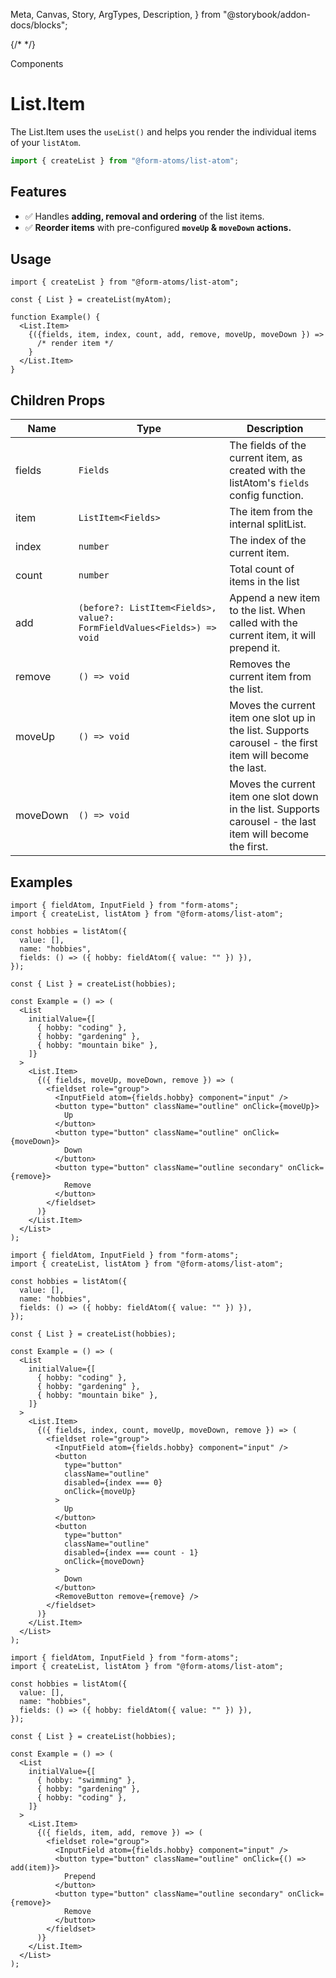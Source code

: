   Meta,
  Canvas,
  Story,
  ArgTypes,
  Description,
} from "@storybook/addon-docs/blocks";

{/* <Meta of={ListStories} /> */}

<hgroup>

<p class="category">Components</p>

# List.Item

The List.Item uses the `useList()` and helps you render the individual items of your `listAtom`.

</hgroup>

```ts
import { createList } from "@form-atoms/list-atom";
```

## Features

- ✅ Handles **adding, removal and ordering** of the list items.
- ✅ **Reorder items** with pre-configured **`moveUp` & `moveDown` actions.**

## Usage

```tsx
import { createList } from "@form-atoms/list-atom";

const { List } = createList(myAtom);

function Example() {
  <List.Item>
    {({fields, item, index, count, add, remove, moveUp, moveDown }) =>
      /* render item */
    }
  </List.Item>
}
```

## Children Props

| Name     | Type                                                                   | Description                                                                                                |
| -------- | ---------------------------------------------------------------------- | ---------------------------------------------------------------------------------------------------------- |
| fields   | `Fields`                                                               | The fields of the current item, as created with the listAtom's `fields` config function.                   |
| item     | `ListItem<Fields>`                                                     | The item from the internal splitList.                                                                      |
| index    | `number`                                                               | The index of the current item.                                                                             |
| count    | `number`                                                               | Total count of items in the list                                                                           |
| add      | `(before?: ListItem<Fields>, value?: FormFieldValues<Fields>) => void` | Append a new item to the list. When called with the current item, it will prepend it.                      |
| remove   | `() => void`                                                           | Removes the current item from the list.                                                                    |
| moveUp   | `() => void`                                                           | Moves the current item one slot up in the list. Supports carousel - the first item will become the last.   |
| moveDown | `() => void`                                                           | Moves the current item one slot down in the list. Supports carousel - the last item will become the first. |

## Examples

<Example of={ItemStories.OrderingItems} >

```tsx
import { fieldAtom, InputField } from "form-atoms";
import { createList, listAtom } from "@form-atoms/list-atom";

const hobbies = listAtom({
  value: [],
  name: "hobbies",
  fields: () => ({ hobby: fieldAtom({ value: "" }) }),
});

const { List } = createList(hobbies);

const Example = () => (
  <List
    initialValue={[
      { hobby: "coding" },
      { hobby: "gardening" },
      { hobby: "mountain bike" },
    ]}
  >
    <List.Item>
      {({ fields, moveUp, moveDown, remove }) => (
        <fieldset role="group">
          <InputField atom={fields.hobby} component="input" />
          <button type="button" className="outline" onClick={moveUp}>
            Up
          </button>
          <button type="button" className="outline" onClick={moveDown}>
            Down
          </button>
          <button type="button" className="outline secondary" onClick={remove}>
            Remove
          </button>
        </fieldset>
      )}
    </List.Item>
  </List>
);
```

</Example>

<Example of={ItemStories.DisableCarouselOrdering} >

```tsx
import { fieldAtom, InputField } from "form-atoms";
import { createList, listAtom } from "@form-atoms/list-atom";

const hobbies = listAtom({
  value: [],
  name: "hobbies",
  fields: () => ({ hobby: fieldAtom({ value: "" }) }),
});

const { List } = createList(hobbies);

const Example = () => (
  <List
    initialValue={[
      { hobby: "coding" },
      { hobby: "gardening" },
      { hobby: "mountain bike" },
    ]}
  >
    <List.Item>
      {({ fields, index, count, moveUp, moveDown, remove }) => (
        <fieldset role="group">
          <InputField atom={fields.hobby} component="input" />
          <button
            type="button"
            className="outline"
            disabled={index === 0}
            onClick={moveUp}
          >
            Up
          </button>
          <button
            type="button"
            className="outline"
            disabled={index === count - 1}
            onClick={moveDown}
          >
            Down
          </button>
          <RemoveButton remove={remove} />
        </fieldset>
      )}
    </List.Item>
  </List>
);
```

</Example>

<Example of={ItemStories.Prepend} >

```tsx
import { fieldAtom, InputField } from "form-atoms";
import { createList, listAtom } from "@form-atoms/list-atom";

const hobbies = listAtom({
  value: [],
  name: "hobbies",
  fields: () => ({ hobby: fieldAtom({ value: "" }) }),
});

const { List } = createList(hobbies);

const Example = () => (
  <List
    initialValue={[
      { hobby: "swimming" },
      { hobby: "gardening" },
      { hobby: "coding" },
    ]}
  >
    <List.Item>
      {({ fields, item, add, remove }) => (
        <fieldset role="group">
          <InputField atom={fields.hobby} component="input" />
          <button type="button" className="outline" onClick={() => add(item)}>
            Prepend
          </button>
          <button type="button" className="outline secondary" onClick={remove}>
            Remove
          </button>
        </fieldset>
      )}
    </List.Item>
  </List>
);
```

</Example>
